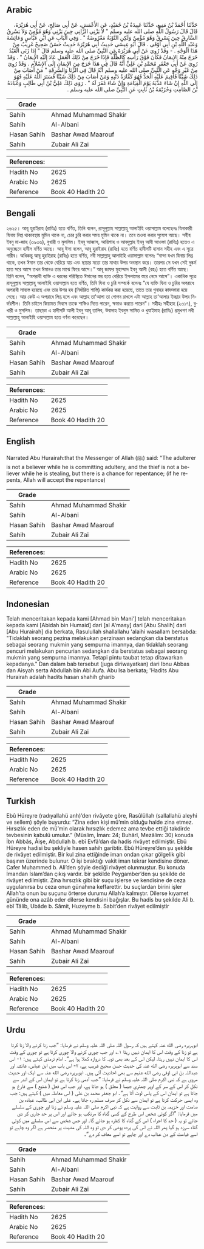 ## Arabic


<div dir="rtl" lang="ar" style={{fontSize:'larger',backgroundColor:'#f8f9fa',padding:20}}>
حَدَّثَنَا أَحْمَدُ بْنُ مَنِيعٍ، حَدَّثَنَا عَبِيدَةُ بْنُ حُمَيْدٍ، عَنِ الأَعْمَشِ، عَنْ أَبِي صَالِحٍ، عَنْ أَبِي هُرَيْرَةَ، قَالَ قَالَ رَسُولُ اللَّهِ صلى الله عليه وسلم ‏"‏ لاَ يَزْنِي الزَّانِي حِينَ يَزْنِي وَهُوَ مُؤْمِنٌ وَلاَ يَسْرِقُ السَّارِقُ حِينَ يَسْرِقُ وَهُوَ مُؤْمِنٌ وَلَكِنِ التَّوْبَةُ مَعْرُوضَةٌ ‏"‏ ‏.‏ وَفِي الْبَابِ عَنِ ابْنِ عَبَّاسٍ وَعَائِشَةَ وَعَبْدِ اللَّهِ بْنِ أَبِي أَوْفَى ‏.‏ قَالَ أَبُو عِيسَى حَدِيثُ أَبِي هُرَيْرَةَ حَدِيثٌ حَسَنٌ صَحِيحٌ غَرِيبٌ مِنْ هَذَا الْوَجْهِ ‏.‏ - وَقَدْ رُوِيَ عَنْ أَبِي هُرَيْرَةَ عَنِ النَّبِيِّ صلى الله عليه وسلم قَالَ ‏"‏ إِذَا زَنَى الْعَبْدُ خَرَجَ مِنْهُ الإِيمَانُ فَكَانَ فَوْقَ رَأْسِهِ كَالظُّلَّةِ فَإِذَا خَرَجَ مِنْ ذَلِكَ الْعَمَلِ عَادَ إِلَيْهِ الإِيمَانُ ‏"‏ ‏.‏ وَقَدْ رُوِيَ عَنْ أَبِي جَعْفَرٍ مُحَمَّدِ بْنِ عَلِيٍّ أَنَّهُ قَالَ فِي هَذَا خَرَجَ مِنَ الإِيمَانِ إِلَى الإِسْلاَمِ ‏.‏ وَقَدْ رُوِيَ مِنْ غَيْرِ وَجْهٍ عَنِ النَّبِيِّ صلى الله عليه وسلم أَنَّهُ قَالَ فِي الزِّنَا وَالسَّرِقَةِ ‏"‏ مَنْ أَصَابَ مِنْ ذَلِكَ شَيْئًا فَأُقِيمَ عَلَيْهِ الْحَدُّ فَهُوَ كَفَّارَةُ ذَنْبِهِ وَمَنْ أَصَابَ مِنْ ذَلِكَ شَيْئًا فَسَتَرَ اللَّهُ عَلَيْهِ فَهُوَ إِلَى اللَّهِ إِنْ شَاءَ عَذَّبَهُ يَوْمَ الْقِيَامَةِ وَإِنْ شَاءَ غَفَرَ لَهُ ‏"‏ ‏.‏ رَوَى ذَلِكَ عَلِيُّ بْنُ أَبِي طَالِبٍ وَعُبَادَةُ بْنُ الصَّامِتِ وَخُزَيْمَةُ بْنُ ثَابِتٍ عَنِ النَّبِيِّ صلى الله عليه وسلم ‏.‏
</div>
<div style={{backgroundColor:'#f8f9fa',padding:20, marginBottom: 10}}><table> <thead> <tr> <th>Grade</th> <th></th> </tr> </thead> <tbody> <tr><td>Sahih</td><td>Ahmad Muhammad Shakir</td></tr><tr><td>Sahih</td><td>Al-Albani</td></tr><tr><td>Hasan Sahih</td><td>Bashar Awad Maarouf</td></tr><tr><td>Sahih</td><td>Zubair Ali Zai</td></tr></tbody></table><table> <thead> <tr> <th>References:</th> <th></th> </tr> </thead> <tbody><tr><td>Hadith No</td><td>2625</td></tr><tr><td>Arabic No</td><td>2625</td></tr><tr><td>Reference</td><td>Book 40 Hadith 20</td></tr></tbody></table></div>

## Bengali


<div dir="ltr" lang="bn" style={{fontSize:'larger',backgroundColor:'#f8f9fa',padding:20}}>
২৬২৫। আবূ হুরাইরাহ (রাযিঃ) হতে বর্ণিত, তিনি বলেন, রাসূলুল্লাহ সাল্লাল্লাহু আলাইহি ওয়াসাল্লাম বলেছেনঃ যিনাকারী যিনায় লিপ্ত থাকাবস্থায় মুমিন থাকে না, চোর চুরি করার সময় মুমিন থাকে না। তবে তওবা করার সুযোগ আছে। সহীহ ইবনু মা-জাহ (৩৯৩৬), বুখারী ও মুসলিম। ইবনু আব্বাস, আয়িশাহ ও আবদুল্লাহ ইবনু আবী আওফা (রাযিঃ) হতেও এ অনুচ্ছেদে হাদীস বর্ণিত আছে। আবূ ঈসা বলেন, আবূ হুরাইরাহ (রাযিঃ) হতে বর্ণিত হাদীসটি হাসান সহীহ এবং এ সূত্রে গারীব। অধিকন্তু আবূ হুরাইরাহ (রাযিঃ) হতে বর্ণিত, নবী সাল্লাল্লাহু আলাইহি ওয়াসাল্লাম বলেনঃ “বান্দা যখন যিনায় লিপ্ত থাকে, তখন ঈমান তার থেকে বেরিয়ে যায় এবং ছায়ার মতো তার মাথার উপর অবস্থান করে। তারপর সে যখন সেই দুষ্কর্ম হতে সরে আসে তখন ঈমানও তার মাঝে ফিরে আসে।” আবূ জাফর মুহাম্মাদ ইবনু আলী (রহঃ) হতে বর্ণিত আছে। তিনি বলেন, “অপরাধী ব্যক্তি এ ধরনের পরিস্থিতে ঈমানের স্তর হতে বেরিয়ে ইসলামের স্তরে নেমে আসে”। একাধিক সূত্রে রাসূলুল্লাহ সাল্লাল্লাহু আলাইহি ওয়াসাল্লাম হতে বর্ণিত, তিনি যিনা ও চুরি সম্পর্কে বলেনঃ “যে ব্যক্তি যিনা ও চুরির অপরাধে অপরাধী সাব্যস্ত হয়েছে এবং তার উপর হদ (নির্ধারিত শাস্তি) কার্যকর করা হয়েছে, তাতে তার গুনাহর কাফফারা হয়ে গেছে। আর কেউ এ অপরাধে লিপ্ত হলে এবং আল্লাহ তা'আলা তা গোপন রাখলে এটা আল্লাহ তা'আলার ইচ্ছার উপর নির্ভরশীল। তিনি চাইলে কিয়ামত দিবসে তাকে শাস্তিও দিতে পারেন, ক্ষমাও করতে পারেন"। সহীহঃ সহীহাহ (২৩১৭), বুখারী ও মুসলিম। তাছাড়া এ হাদীসটি আলী ইবনু আবূ তালিব, উবাদাহ ইবনুস সামিত ও খুযাইমাহ (রাযিঃ) প্রমুখগণ নবী সাল্লাল্লাহু আলাইহি ওয়াসাল্লাম হতে বর্ণনা করেছেন।
</div>
<div style={{backgroundColor:'#f8f9fa',padding:20, marginBottom: 10}}><table> <thead> <tr> <th>Grade</th> <th></th> </tr> </thead> <tbody> <tr><td>Sahih</td><td>Ahmad Muhammad Shakir</td></tr><tr><td>Sahih</td><td>Al-Albani</td></tr><tr><td>Hasan Sahih</td><td>Bashar Awad Maarouf</td></tr><tr><td>Sahih</td><td>Zubair Ali Zai</td></tr></tbody></table><table> <thead> <tr> <th>References:</th> <th></th> </tr> </thead> <tbody><tr><td>Hadith No</td><td>2625</td></tr><tr><td>Arabic No</td><td>2625</td></tr><tr><td>Reference</td><td>Book 40 Hadith 20</td></tr></tbody></table></div>

## English


<div dir="ltr" lang="en" style={{fontSize:'larger',backgroundColor:'#f8f9fa',padding:20}}>
Narrated Abu Hurairah:that the Messenger of Allah (ﷺ) said: "The adulterer is not a believer while he is committing adultery, and the thief is not a believer while he is stealing, but there is a chance for repentance; (if he repents, Allah will accept the repentance)
</div>
<div style={{backgroundColor:'#f8f9fa',padding:20, marginBottom: 10}}><table> <thead> <tr> <th>Grade</th> <th></th> </tr> </thead> <tbody> <tr><td>Sahih</td><td>Ahmad Muhammad Shakir</td></tr><tr><td>Sahih</td><td>Al-Albani</td></tr><tr><td>Hasan Sahih</td><td>Bashar Awad Maarouf</td></tr><tr><td>Sahih</td><td>Zubair Ali Zai</td></tr></tbody></table><table> <thead> <tr> <th>References:</th> <th></th> </tr> </thead> <tbody><tr><td>Hadith No</td><td>2625</td></tr><tr><td>Arabic No</td><td>2625</td></tr><tr><td>Reference</td><td>Book 40 Hadith 20</td></tr></tbody></table></div>

## Indonesian


<div dir="ltr" lang="id" style={{fontSize:'larger',backgroundColor:'#f8f9fa',padding:20}}>
Telah menceritakan kepada kami [Ahmad bin Mani'] telah menceritakan kepada kami [Abidah bin Humaid] dari [al A'masy] dari [Abu Shalih] dari [Abu Hurairah] dia berkata, Rasulullah shallallahu 'alaihi wasallam bersabda: "Tidaklah seorang pezina melakukan perzinaan sedangkan dia berstatus sebagai seorang mukmin yang sempurna imannya, dan tidaklah seorang pencuri melakukan pencurian sedangkan dia berstatus sebagai seorang mukmin yang sempurna imannya. Tetapi pintu taubat tetap ditawarkan kepadanya." Dan dalam bab tersebut (juga diriwayatkan) dari Ibnu Abbas dan Aisyah serta Abdullah bin Abi Aufa. Abu Isa berkata; 'Hadits Abu Hurairah adalah hadits hasan shahih gharib
</div>
<div style={{backgroundColor:'#f8f9fa',padding:20, marginBottom: 10}}><table> <thead> <tr> <th>Grade</th> <th></th> </tr> </thead> <tbody> <tr><td>Sahih</td><td>Ahmad Muhammad Shakir</td></tr><tr><td>Sahih</td><td>Al-Albani</td></tr><tr><td>Hasan Sahih</td><td>Bashar Awad Maarouf</td></tr><tr><td>Sahih</td><td>Zubair Ali Zai</td></tr></tbody></table><table> <thead> <tr> <th>References:</th> <th></th> </tr> </thead> <tbody><tr><td>Hadith No</td><td>2625</td></tr><tr><td>Arabic No</td><td>2625</td></tr><tr><td>Reference</td><td>Book 40 Hadith 20</td></tr></tbody></table></div>

## Turkish


<div dir="ltr" lang="tr" style={{fontSize:'larger',backgroundColor:'#f8f9fa',padding:20}}>
Ebû Hüreyre (radıyallahü anh)’den rivâyete göre, Rasûlüllah (sallallahü aleyhi ve sellem) şöyle buyurdu: “Zina eden kişi mü’min olduğu halde zina etmez. Hırsızlık eden de mü’min olarak hırsızlık edemez ama tevbe ettiği takdirde tevbesinin kabulü umulur.” (Müslim, İman: 24; Buhârî, Mezâlim: 30) konuda İbn Abbâs, Âişe, Abdullah b. ebî Evfâ’dan da hadis rivâyet edilmiştir. Ebû Hüreyre hadisi bu şekliyle hasen sahih garibtir. Ebû Hüreyre’den şu şekilde de rivâyet edilmiştir. Bir kul zina ettiğinde iman ondan çıkar gölgelik gibi başının üzerinde bulunur. O işi bıraktığı vakit iman tekrar kendisine döner. Cafer Muhammed b. Ali’den şöyle dediği rivâyet olunmuştur. Bu konuda İmandan İslam’dan çıkış vardır. bir şekilde Peygamber’den şu şekilde de rivâyet edilmiştir. Zina hırsızlık gibi bir suçu işlerse ve kendisine de ceza uygulanırsa bu ceza onun günahına keffarettir. bu suçlardan birini işler Allah’ta onun bu suçunu örterse durumu Allah’a kalmıştır. Dilerse kıyamet gününde ona azâb eder dilerse kendisini bağışlar. Bu hadis bu şekilde Ali b. ebî Tâlib, Ubâde b. Sâmit, Huzeyme b. Sabit’den rivâyet edilmiştir
</div>
<div style={{backgroundColor:'#f8f9fa',padding:20, marginBottom: 10}}><table> <thead> <tr> <th>Grade</th> <th></th> </tr> </thead> <tbody> <tr><td>Sahih</td><td>Ahmad Muhammad Shakir</td></tr><tr><td>Sahih</td><td>Al-Albani</td></tr><tr><td>Hasan Sahih</td><td>Bashar Awad Maarouf</td></tr><tr><td>Sahih</td><td>Zubair Ali Zai</td></tr></tbody></table><table> <thead> <tr> <th>References:</th> <th></th> </tr> </thead> <tbody><tr><td>Hadith No</td><td>2625</td></tr><tr><td>Arabic No</td><td>2625</td></tr><tr><td>Reference</td><td>Book 40 Hadith 20</td></tr></tbody></table></div>

## Urdu


<div dir="rtl" lang="ur" style={{fontSize:'larger',backgroundColor:'#f8f9fa',padding:20}}>
ابوہریرہ رضی الله عنہ کہتے ہیں کہ رسول اللہ صلی اللہ علیہ وسلم نے فرمایا: ”جب زنا کرنے والا زنا کرتا ہے تو زنا کے وقت اس کا ایمان نہیں رہتا ۱؎ اور جب چوری کرنے والا چوری کرتا ہے تو چوری کے وقت اس کا ایمان نہیں رہتا، لیکن اس کے بعد بھی توبہ کا دروازہ کھلا ہوا ہے“۔ امام ترمذی کہتے ہیں: ۱- اس سند سے ابوہریرہ رضی الله عنہ کی حدیث حسن صحیح غریب ہے، ۲- اس باب میں ابن عباس، عائشہ اور عبداللہ بن ابی اوفی رضی الله عنہم سے بھی احادیث آئی ہیں۔ ابوہریرہ رضی الله عنہ سے ایک اور حدیث مروی ہے کہ نبی اکرم صلی اللہ علیہ وسلم نے فرمایا: ”جب آدمی زنا کرتا ہے تو ایمان اس کے اندر سے نکل کر اس کے سر کے اوپر چھتری جیسا ( معلق ) ہو جاتا ہے، اور جب اس فعل ( شنیع ) سے فارغ ہو جاتا ہے تو ایمان اس کے پاس لوٹ آتا ہے“۔ ابو جعفر محمد بن علی ( اس معاملہ میں ) کہتے ہیں: جب وہ ایسی حرکت کرتا ہے تو ایمان سے نکل کر صرف مسلم رہ جاتا ہے۔ علی ابن ابی طالب، عبادہ بن صامت اور خزیمہ بن ثابت سے روایت ہے کہ نبی اکرم صلی اللہ علیہ وسلم نے زنا اور چوری کے سلسلے میں فرمایا: ”اگر کوئی شخص اس طرح کے کسی گناہ کا مرتکب ہو جائے اور اس پر حد جاری کر دی جائے تو یہ ( حد کا اجراء ) اس کے گناہ کا کفارہ ہو جائے گا۔ اور جس شخص سے اس سلسلے میں کوئی گناہ سرزد ہو گیا پھر اللہ نے اس کی پردہ پوشی کر دی تو وہ اللہ کی مشیت پر منحصر ہے اگر وہ چاہے تو اسے قیامت کے دن عذاب دے اور چاہے تو اسے معاف کر دے“۔
</div>
<div style={{backgroundColor:'#f8f9fa',padding:20, marginBottom: 10}}><table> <thead> <tr> <th>Grade</th> <th></th> </tr> </thead> <tbody> <tr><td>Sahih</td><td>Ahmad Muhammad Shakir</td></tr><tr><td>Sahih</td><td>Al-Albani</td></tr><tr><td>Hasan Sahih</td><td>Bashar Awad Maarouf</td></tr><tr><td>Sahih</td><td>Zubair Ali Zai</td></tr></tbody></table><table> <thead> <tr> <th>References:</th> <th></th> </tr> </thead> <tbody><tr><td>Hadith No</td><td>2625</td></tr><tr><td>Arabic No</td><td>2625</td></tr><tr><td>Reference</td><td>Book 40 Hadith 20</td></tr></tbody></table></div>